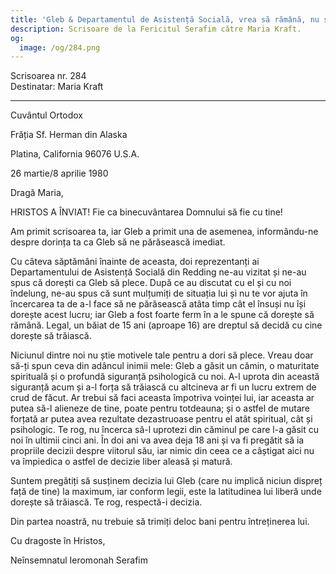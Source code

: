 ```yaml
---
title: 'Gleb & Departamentul de Asistență Socială, vrea să rămână, nu să fie uprotat'
description: Scrisoare de la Fericitul Serafim către Maria Kraft.
og:
  image: /og/284.png
---
```


<div style={{textAlign:'right', fontFamily:'monospace'}}>Scrisoarea nr. 284</div>
<div style={{textAlign:'left', fontFamily:'monospace'}}>Destinatar: Maria Kraft</div>

---

Cuvântul Ortodox

Frăția Sf. Herman din Alaska

Platina, California 96076 U.S.A.

26 martie/8 aprilie 1980

Dragă Maria,

HRISTOS A ÎNVIAT! Fie ca binecuvântarea Domnului să fie cu tine!

Am primit scrisoarea ta, iar Gleb a primit una de asemenea, informându-ne despre dorința ta ca Gleb să ne părăsească imediat.

Cu câteva săptămâni înainte de aceasta, doi reprezentanți ai Departamentului de Asistență Socială din Redding ne-au vizitat și ne-au spus că dorești ca Gleb să plece. După ce au discutat cu el și cu noi îndelung, ne-au spus că sunt mulțumiți de situația lui și nu te vor ajuta în încercarea ta de a-l face să ne părăsească atâta timp cât el însuși nu își dorește acest lucru; iar Gleb a fost foarte ferm în a le spune că dorește să rămână. Legal, un băiat de 15 ani (aproape 16) are dreptul să decidă cu cine dorește să trăiască.

Niciunul dintre noi nu știe motivele tale pentru a dori să plece. Vreau doar să-ți spun ceva din adâncul inimii mele: Gleb a găsit un cămin, o maturitate spirituală și o profundă siguranță psihologică cu noi. A-l uprota din această siguranță acum și a-l forța să trăiască cu altcineva ar fi un lucru extrem de crud de făcut. Ar trebui să faci aceasta împotriva voinței lui, iar aceasta ar putea să-l alieneze de tine, poate pentru totdeauna; și o astfel de mutare forțată ar putea avea rezultate dezastruoase pentru el atât spiritual, cât și psihologic. Te rog, nu încerca să-l uprotezi din căminul pe care l-a găsit cu noi în ultimii cinci ani. În doi ani va avea deja 18 ani și va fi pregătit să ia propriile decizii despre viitorul său, iar nimic din ceea ce a câștigat aici nu va împiedica o astfel de decizie liber aleasă și matură.

Suntem pregătiți să susținem decizia lui Gleb (care nu implică niciun dispreț față de tine) la maximum, iar conform legii, este la latitudinea lui liberă unde dorește să trăiască. Te rog, respectă-i decizia.

Din partea noastră, nu trebuie să trimiți deloc bani pentru întreținerea lui.

Cu dragoste în Hristos,

Neînsemnatul Ieromonah Serafim